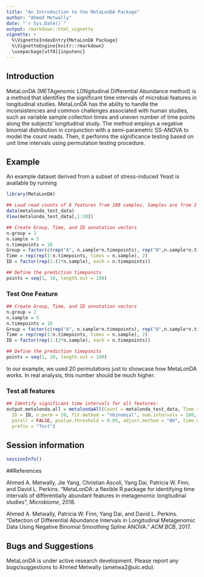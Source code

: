 ```yaml
---
title: "An Introduction to the MetaLonDA Package"
author: "Ahmed Metwally"
date: "`r Sys.Date()`"
output: rmarkdown::html_vignette
vignette: >
  %\VignetteIndexEntry{MetaLonDA Package}
  %\VignetteEngine{knitr::rmarkdown}
  \usepackage[utf8]{inputenc}
---
```



## Introduction
MetaLonDA (METAgenomic LONgitudinal Differential Abundance method) is a method that identifies the significant time intervals of microbial features in longitudinal studies. MetaLonDA has the ability to handle the inconsistencies and common challenges associated with human studies, such as variable sample collection times and uneven number of time points along the subjects’ longitudinal study. The method employs a negative binomial distribution in conjunction with a semi-parametric SS-ANOVA to model the count reads. Then, it performs the significance testing based on unit time intervals using permutation testing procedure.

 
## Example



An example dataset derived from a subset of stress-induced Yeast is available by running
```r
library(MetaLonDA)

## Load read counts of 8 features from 100 samples. Samples are from 2 groups, 5 subjects per group, and 10 time points per subject.
data(metalonda_test_data)
View(metalonda_test_data[,1:20])
```



```r
## Create Group, Time, and ID annotation vectors
n.group = 2
n.sample = 5 
n.timepoints = 10
Group = factor(c(rep("A", n.sample*n.timepoints), rep("B",n.sample*n.timepoints)))
Time = rep(rep(1:n.timepoints, times = n.sample), 2)
ID = factor(rep(1:(2*n.sample), each = n.timepoints))

## Define the prediction timeponits 
points = seq(1, 10, length.out = 100)
```



### Test One Feature
```r
## Create Group, Time, and ID annotation vectors
n.group = 2
n.sample = 5 
n.timepoints = 10
Group = factor(c(rep("A", n.sample*n.timepoints), rep("B",n.sample*n.timepoints)))
Time = rep(rep(1:n.timepoints, times = n.sample), 2)
ID = factor(rep(1:(2*n.sample), each = n.timepoints))

## Define the prediction timeponits 
points = seq(1, 10, length.out = 100)
```


In our example, we used 20 permutations just to showcase how MetaLonDA works. In real analysis, this number should be much higher.


### Test all features
```r
## Identify significant time intervals for all features: 
output.metalonda.all = metalondaAll(Count = metalonda_test_data, Time = Time, Group = Group,
  ID = ID, n.perm = 20, fit.method = "nbinomial", num.intervals = 100, 
  parall = FALSE, pvalue.threshold = 0.05, adjust.method = "BH", time.unit = "hours", norm.method = "none",
  prefix = "Test")
```



## Session information

```r
sessionInfo()
```

##References

Ahmed A. Metwally, Jie Yang, Christian Ascoli, Yang Dai, Patricia W. Finn, and David L. Perkins. "MetaLonDA: a flexible R package for identifying time intervals of differentially abundant features in metagenomic longitudinal studies", *Microbiome*, 2018.

Ahmed A. Metwally, Patricia W. Finn, Yang Dai, and David L. Perkins. "Detection of Differential Abundance Intervals in Longitudinal Metagenomic Data Using Negative Binomial Smoothing Spline ANOVA." *ACM BCB*, 2017. 


## Bugs and Suggestions
MetaLonDA is under active research development. Please report any bugs/suggestions to Ahmed Metwally (ametwa2@uic.edu).


